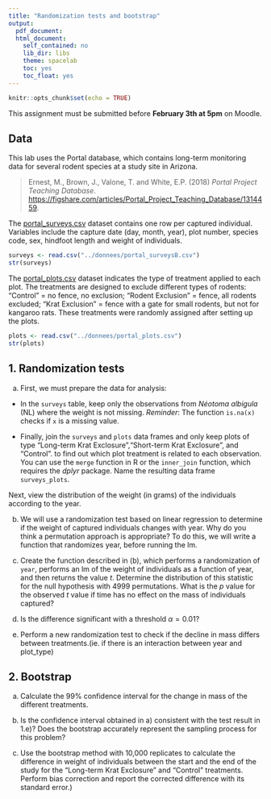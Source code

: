 ```yaml
---
title: "Randomization tests and bootstrap"
output:
  pdf_document:
  html_document:
    self_contained: no
    lib_dir: libs
    theme: spacelab
    toc: yes
    toc_float: yes
---
```


```r
knitr::opts_chunk$set(echo = TRUE)
```

This assignment must be submitted before **February 3th at 5pm** on Moodle.

## Data

This lab uses the Portal database, which contains long-term monitoring data for several rodent species at a study site in Arizona.

> Ernest, M., Brown, J., Valone, T. and White, E.P. (2018) *Portal Project Teaching Database*. [https://figshare.com/articles/Portal_Project_Teaching_Database/1314459](https://figshare.com/articles/Portal_Project_Teaching_Database/1314459).

The [portal_surveys.csv](../donnees/portal_surveys.csv) dataset contains one row per captured individual. Variables include the capture date (day, month, year), plot number, species code, sex, hindfoot length and weight of individuals.

```r
surveys <- read.csv("../donnees/portal_surveysB.csv")
str(surveys)
```

The [portal_plots.csv](../donnees/portal_plots.csv) dataset indicates the type of treatment applied to each plot. The treatments are designed to exclude different types of rodents: "Control" = no fence, no exclusion; "Rodent Exclusion" = fence, all rodents excluded; "Krat Exclusion" = fence with a gate for small rodents, but not for kangaroo rats. These treatments were randomly assigned after setting up the plots.

```r
plots <- read.csv("../donnees/portal_plots.csv")
str(plots)
```

## 1. Randomization tests

a) First, we must prepare the data for analysis:

- In the `surveys` table, keep only the observations from *Néotoma albigula* (NL) where the weight is not missing. *Reminder*: The function `is.na(x)` checks if `x` is a missing value.

<!-- ![Néotoma albigula](https://www.naturepl.com/cache/pcache2/01112522.jpg) -->

- Finally, join the `surveys` and `plots` data frames  and only keep plots of type "Long-term Krat Exclosure","Short-term Krat Exclosure", and "Control". to find out which plot treatment is related to each observation. You can use the `merge` function in R or the `inner_join` function, which requires the *dplyr* package. Name the resulting data frame `surveys_plots`.

Next, view the distribution of the weight (in grams) of the individuals according to the year. 

b) We will use a randomization test based on linear regression to determine if the weight of captured individuals changes with year. Why do you think a permutation approach is appropriate? To do this, we will write a function that randomizes year, before running the lm. 

c) Create the function described in (b), which performs a randomization of `year`, performs an lm of the weight of individuals as a function of year, and then returns the value $t$. Determine the distribution of this statistic for the null hypothesis with 4999 permutations. What is the $p$ value for the observed $t$ value if time has no effect on the mass of individuals captured?

d) Is the difference significant with a threshold $\alpha = 0.01$? 

e) Perform a new randomization test to check if the decline in mass differs between treatments.(ie. if there is an interaction between year and plot_type)

## 2. Bootstrap

a) Calculate the 99% confidence interval for the change in mass of the different treatments.

b) Is the confidence interval obtained in a) consistent with the test result in 1.e)? Does the bootstrap accurately represent the sampling process for this problem?

c) Use the bootstrap method with 10,000 replicates to calculate the difference in weight of individuals between the start and the end of the study for the "Long-term Krat Exclosure" and "Control" treatments. Perform bias correction and report the corrected difference with its standard error.)

